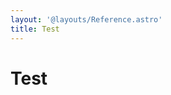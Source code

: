```yaml
---
layout: '@layouts/Reference.astro'
title: Test
---
```



# Test

<AstroGreet />

<AstroGreet message="Lovely day to build components!" />
<AstroGreet message="Glad you made it! 👋" />

<Card
  href="https://docs.astro.build/"
  title="Documentation"
  body="Learn how Astro works and explore the official API docs."
/>
